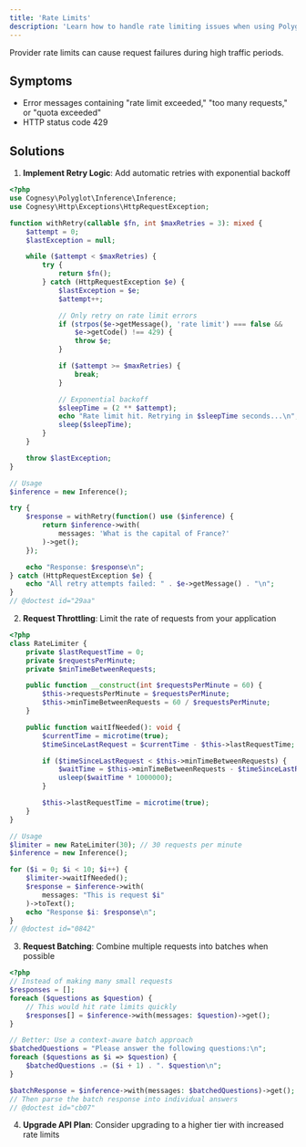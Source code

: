 ```yaml
---
title: 'Rate Limits'
description: 'Learn how to handle rate limiting issues when using Polyglot.'
---
```


Provider rate limits can cause request failures during high traffic periods.

## Symptoms

- Error messages containing "rate limit exceeded," "too many requests," or "quota exceeded"
- HTTP status code 429

## Solutions

1. **Implement Retry Logic**: Add automatic retries with exponential backoff

```php
<?php
use Cognesy\Polyglot\Inference\Inference;
use Cognesy\Http\Exceptions\HttpRequestException;

function withRetry(callable $fn, int $maxRetries = 3): mixed {
    $attempt = 0;
    $lastException = null;

    while ($attempt < $maxRetries) {
        try {
            return $fn();
        } catch (HttpRequestException $e) {
            $lastException = $e;
            $attempt++;

            // Only retry on rate limit errors
            if (strpos($e->getMessage(), 'rate limit') === false &&
                $e->getCode() !== 429) {
                throw $e;
            }

            if ($attempt >= $maxRetries) {
                break;
            }

            // Exponential backoff
            $sleepTime = (2 ** $attempt);
            echo "Rate limit hit. Retrying in $sleepTime seconds...\n";
            sleep($sleepTime);
        }
    }

    throw $lastException;
}

// Usage
$inference = new Inference();

try {
    $response = withRetry(function() use ($inference) {
        return $inference->with(
            messages: 'What is the capital of France?'
        )->get();
    });

    echo "Response: $response\n";
} catch (HttpRequestException $e) {
    echo "All retry attempts failed: " . $e->getMessage() . "\n";
}
// @doctest id="29aa"
```

2. **Request Throttling**: Limit the rate of requests from your application
```php
<?php
class RateLimiter {
    private $lastRequestTime = 0;
    private $requestsPerMinute;
    private $minTimeBetweenRequests;

    public function __construct(int $requestsPerMinute = 60) {
        $this->requestsPerMinute = $requestsPerMinute;
        $this->minTimeBetweenRequests = 60 / $requestsPerMinute;
    }

    public function waitIfNeeded(): void {
        $currentTime = microtime(true);
        $timeSinceLastRequest = $currentTime - $this->lastRequestTime;

        if ($timeSinceLastRequest < $this->minTimeBetweenRequests) {
            $waitTime = $this->minTimeBetweenRequests - $timeSinceLastRequest;
            usleep($waitTime * 1000000);
        }

        $this->lastRequestTime = microtime(true);
    }
}

// Usage
$limiter = new RateLimiter(30); // 30 requests per minute
$inference = new Inference();

for ($i = 0; $i < 10; $i++) {
    $limiter->waitIfNeeded();
    $response = $inference->with(
        messages: "This is request $i"
    )->toText();
    echo "Response $i: $response\n";
}
// @doctest id="0842"
```

3. **Request Batching**: Combine multiple requests into batches when possible

```php
<?php
// Instead of making many small requests
$responses = [];
foreach ($questions as $question) {
    // This would hit rate limits quickly
    $responses[] = $inference->with(messages: $question)->get();
}

// Better: Use a context-aware batch approach
$batchedQuestions = "Please answer the following questions:\n";
foreach ($questions as $i => $question) {
    $batchedQuestions .= ($i + 1) . ". $question\n";
}

$batchResponse = $inference->with(messages: $batchedQuestions)->get();
// Then parse the batch response into individual answers
// @doctest id="cb07"
```

4. **Upgrade API Plan**: Consider upgrading to a higher tier with increased rate limits
